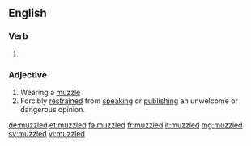 ==English==

===Verb===
{{head|en}}

# {{en-past of|muzzle}}

===Adjective===
{{en-adj|-}}

# Wearing a [[muzzle]]
# Forcibly [[restrained]] from [[speaking]] or [[publishing]] an unwelcome or dangerous opinion.

[[de:muzzled]]
[[et:muzzled]]
[[fa:muzzled]]
[[fr:muzzled]]
[[it:muzzled]]
[[mg:muzzled]]
[[sv:muzzled]]
[[vi:muzzled]]